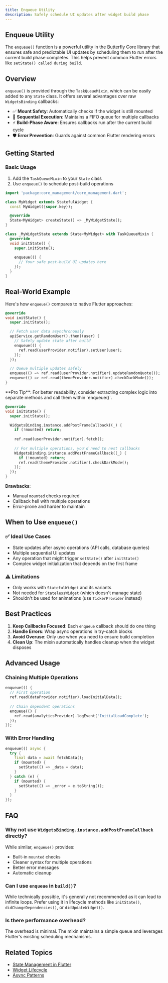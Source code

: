 ```yaml
---
title: Enqueue Utility
description: Safely schedule UI updates after widget build phase
---
```


## Enqueue Utility

The `enqueue()` function is a powerful utility in the Butterfly Core library that ensures safe and predictable UI updates by scheduling them to run after the current build phase completes. This helps prevent common Flutter errors like `setState() called during build`.

## Overview

`enqueue()` is provided through the `TaskQueueMixin`, which can be easily added to any `State` class. It offers several advantages over raw `WidgetsBinding` callbacks:

- ✅ **Mount Safety**: Automatically checks if the widget is still mounted
- 🚦 **Sequential Execution**: Maintains a FIFO queue for multiple callbacks
- ⚡ **Build-Phase Aware**: Ensures callbacks run after the current build cycle
- 🛡️ **Error Prevention**: Guards against common Flutter rendering errors

## Getting Started

### Basic Usage

1. Add the `TaskQueueMixin` to your `State` class
2. Use `enqueue()` to schedule post-build operations

```dart
import 'package:core_management/core_management.dart';

class MyWidget extends StatefulWidget {
  const MyWidget({super.key});

  @override
  State<MyWidget> createState() => _MyWidgetState();
}

class _MyWidgetState extends State<MyWidget> with TaskQueueMixin {
  @override
  void initState() {
    super.initState();
    
    enqueue(() {
      // Your safe post-build UI updates here
    });
  }
}
```

## Real-World Example

Here's how `enqueue()` compares to native Flutter approaches:

<Tabs>
<TabItem value="butterfly" label="With Butterfly">

```dart
@override
void initState() {
  super.initState();

  // Fetch user data asynchronously
  apiService.getRandomUser().then((user) {
    // Safely update state after build
    enqueue(() {
      ref.read(userProvider.notifier).setUser(user);
    });
  });

  // Queue multiple updates safely
  enqueue(() => ref.read(userProvider.notifier).updateRandomQuote());
  enqueue(() => ref.read(themeProvider.notifier).checkDarkMode());
}
```

<Info>
**Pro Tip**: For better readability, consider extracting complex logic into separate methods and 
call them within `enqueue()`.
</Info>

</TabItem>

<TabItem value="native" label="Native Flutter">

```dart
@override
void initState() {
  super.initState();

  WidgetsBinding.instance.addPostFrameCallback((_) {
    if (!mounted) return;
    
    ref.read(userProvider.notifier).fetch();
    
    // For multiple operations, you'd need to nest callbacks
    WidgetsBinding.instance.addPostFrameCallback((_) {
      if (!mounted) return;
      ref.read(themeProvider.notifier).checkDarkMode();
    });
  });
}
```

**Drawbacks**:
- Manual `mounted` checks required
- Callback hell with multiple operations
- Error-prone and harder to maintain

</TabItem>
</Tabs>

## When to Use `enqueue()`

### ✅ Ideal Use Cases
- State updates after async operations (API calls, database queries)
- Multiple sequential UI updates
- Any operation that might trigger `setState()` after `initState()`
- Complex widget initialization that depends on the first frame

### ⚠️ Limitations
- Only works with `StatefulWidget` and its variants
- Not needed for `StatelessWidget` (which doesn't manage state)
- Shouldn't be used for animations (use `TickerProvider` instead)

## Best Practices

1. **Keep Callbacks Focused**: Each `enqueue` callback should do one thing
2. **Handle Errors**: Wrap async operations in try-catch blocks
3. **Avoid Overuse**: Only use when you need to ensure build completion
4. **Clean Up**: The mixin automatically handles cleanup when the widget disposes

## Advanced Usage

### Chaining Multiple Operations

```dart
enqueue(() {
  // First operation
  ref.read(dataProvider.notifier).loadInitialData();
  
  // Chain dependent operations
  enqueue(() {
    ref.read(analyticsProvider).logEvent('InitialLoadComplete');
  });
});
```

### With Error Handling

```dart
enqueue(() async {
  try {
    final data = await fetchData();
    if (mounted) {
      setState(() => _data = data);
    }
  } catch (e) {
    if (mounted) {
      setState(() => _error = e.toString());
    }
  }
});
```

## FAQ

### Why not use `WidgetsBinding.instance.addPostFrameCallback` directly?

While similar, `enqueue()` provides:
- Built-in `mounted` checks
- Cleaner syntax for multiple operations
- Better error messages
- Automatic cleanup

### Can I use `enqueue` in `build()`?

While technically possible, it's generally not recommended as it can lead to infinite loops. Prefer using it in lifecycle methods like `initState()`, `didChangeDependencies()`, or `didUpdateWidget()`.

### Is there performance overhead?

The overhead is minimal. The mixin maintains a simple queue and leverages Flutter's existing scheduling mechanisms.

## Related Topics

- [State Management in Flutter](/docs/state-management)
- [Widget Lifecycle](/docs/widget-lifecycle)
- [Async Patterns](/docs/async-patterns)

